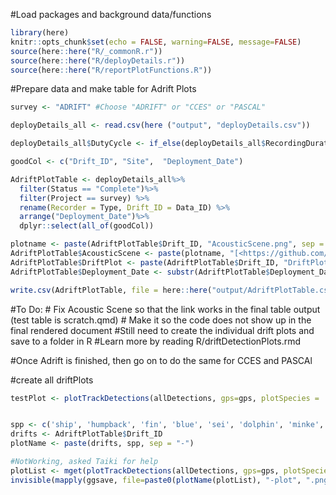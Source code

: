 
#Load packages and background data/functions
```r
library(here)
knitr::opts_chunk$set(echo = FALSE, warning=FALSE, message=FALSE)
source(here::here("R/_commonR.r"))
source(here::here("R/deployDetails.r"))
source(here::here("R/reportPlotFunctions.R"))
```

#Prepare data and make table for Adrift Plots
```r
survey <- "ADRIFT" #Choose "ADRIFT" or "CCES" or "PASCAL"

deployDetails_all <- read.csv(here ("output", "deployDetails.csv"))

deployDetails_all$DutyCycle <- if_else(deployDetails_all$RecordingDuration_m != "Continuous",  paste(deployDetails_all$RecordingDuration_m, "min per", deployDetails_all$RecordingInterval_m), "Continuous")

goodCol <- c("Drift_ID", "Site",  "Deployment_Date")

AdriftPlotTable <- deployDetails_all%>%
  filter(Status == "Complete")%>%
  filter(Project == survey) %>%
  rename(Recorder = Type, Drift_ID = Data_ID) %>%
  arrange("Deployment_Date")%>%
  dplyr::select(all_of(goodCol)) 

plotname <- paste(AdriftPlotTable$Drift_ID, "AcousticScene.png", sep = "_")
AdriftPlotTable$AcousticScene <- paste(plotname, "[<https://github.com/shannonrankin/ADRIFT_Report/tree/main/figs/acoustic_scenes/", plotname,  ">]", sep = "")
AdriftPlotTable$DriftPlot <- paste(AdriftPlotTable$Drift_ID, "DriftPlot.png", sep = "_")
AdriftPlotTable$Deployment_Date <- substr(AdriftPlotTable$Deployment_Date, 1, 10)

write.csv(AdriftPlotTable, file = here::here("output/AdriftPlotTable.csv"))
```
#To Do:
# Fix Acoustic Scene so that the link works in the final table output (test table is scratch.qmd)
# Make it so the code does not show up in the final rendered document
#Still need to create the individual drift plots and save to a folder in R
#Learn more by reading R/driftDetectionPlots.rmd

#Once Adrift is finished, then go on to do the same for CCES and PASCAl


#create all driftPlots
```r

testPlot <- plotTrackDetections(allDetections, gps=gps, plotSpecies = 'blue', drift='ADRIFT_001')


spp <- c('ship', 'humpback', 'fin', 'blue', 'sei', 'dolphin', 'minke', 'sperm', 'beaked whale', 'gray')
drifts <- AdriftPlotTable$Drift_ID
plotName <- paste(drifts, spp, sep = "-")

#NotWorking, asked Taiki for help 
plotList <- mget(plotTrackDetections(allDetections, gps=gps, plotSpecies = spp, drift=drifts))
invisible(mapply(ggsave, file=paste0(plotName(plotList), "-plot", ".png"), plot=plotList))
  
```
  




  